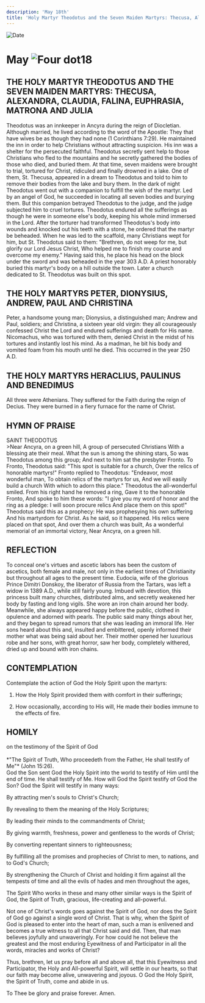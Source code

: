 ```yaml
---
description: 'May 18th'
title: 'Holy Martyr Theodotus and the Seven Maiden Martyrs: Thecusa, Alexandra, Claudia, Falina, Euphrasia, Matrona and Julia'
---
```


<RunningHead />
<Image src="/title-imprint.png" height={68} width={50} alt="Date" className="title-imprint"/>

# <div id="date">May <Image className="four-dot" src="/four-dot.png" height={15} width={15} alt="Four dot" />18</div>

## THE HOLY MARTYR THEODOTUS AND THE SEVEN MAIDEN MARTYRS: THECUSA, ALEXANDRA, CLAUDIA, FALINA, EUPHRASIA, MATRONA AND JULIA

Theodotus was an innkeeper in Ancyra during the reign of Diocletian. Although married, he lived according to the word of the Apostle: They that have wives be as though they had none (1 Corinthians 7:29). He maintained the inn in order to help Christians without attracting suspicion. His inn was a shelter for the persecuted faithful. Theodotus secretly sent help to those Christians who fled to the mountains and he secretly gathered the bodies of those who died, and buried them. At that time, seven maidens were brought to trial, tortured for Christ, ridiculed and finally drowned in a lake. One of them, St. Thecusa, appeared in a dream to Theodotus and told to him to remove their bodies from the lake and bury them. In the dark of night Theodotus went out with a companion to fulfill the wish of the martyr. Led by an angel of God, he succeeded in locating all seven bodies and burying them. But this companion betrayed Theodotus to the judge, and the judge subjected him to cruel tortures. Theodotus endured all the sufferings as though he were in someone else's body, keeping his whole mind immersed in the Lord. After the torturer had transformed Theodotus's body into wounds and knocked out his teeth with a stone, he ordered that the martyr be beheaded. When he was led to the scaffold, many Christians wept for him, but St. Theodotus said to them: "Brethren, do not weep for me, but glorify our Lord Jesus Christ, Who helped me to finish my course and overcome my enemy." Having said this, he place his head on the block under the sword and was beheaded in the year 303 A.D. A priest honorably buried this martyr's body on a hill outside the town. Later a church dedicated to St. Theodotus was built on this spot.

## THE HOLY MARTYRS PETER, DIONYSIUS, ANDREW, PAUL AND CHRISTINA

Peter, a handsome young man; Dionysius, a distinguished man; Andrew and Paul, soldiers; and Christina, a sixteen year old virgin: they all courageously confessed Christ the Lord and endured sufferings and death for His name. Nicomachus, who was tortured with them, denied Christ in the midst of his tortures and instantly lost his mind. As a madman, he bit his body and vomited foam from his mouth until he died. This occurred in the year 250 A.D.

## THE HOLY MARTYRS HERACLIUS, PAULINUS AND BENEDIMUS

All three were Athenians. They suffered for the Faith during the reign of Decius. They were burned in a fiery furnace for the name of Christ.


## HYMN OF PRAISE
<div style={{textAlign:'center', color:'crimson', fontWeight:'bold'}}>
SAINT THEODOTUS
</div>
>Near Ancyra, on a green hill,  
A group of persecuted Christians  
With a blessing ate their meal.  
What the sun is among the shining stars,  
So was Theodotus among this group;  
And next to him sat the presbyter Fronto.  
To Fronto, Theodotus said:  
"This spot is suitable for a church,  
Over the relics of honorable martyrs!"  
Fronto replied to Theodotus:  
"Endeavor, most wonderful man,  
To obtain relics of the martyrs for us,  
And we will easily build a church  
With which to adorn this place."  
Theodotus the all-wonderful smiled.  
From his right hand he removed a ring,  
Gave it to the honorable Fronto,  
And spoke to him these words:  
"I give you my word of honor and the ring as a pledge:  
I will soon procure relics  
And place them on this spot!"  
Theodotus said this as a prophecy:  
He was prophesying his own suffering  
And his martyrdom for Christ.  
As he said, so it happened.  
His relics were placed on that spot,  
And over them a church was built,  
As a wonderful memorial of an immortal victory,  
Near Ancyra, on a green hill.  


## REFLECTION

To conceal one's virtues and ascetic labors has been the custom of ascetics, both female and male, not only in the earliest times of Christianity but throughout all ages to the present time. Eudocia, wife of the glorious Prince Dimitri Donskoy, the liberator of Russia from the Tartars, was left a widow in 1389 A.D., while still fairly young. Imbued with devotion, this princess built many churches, distributed alms, and secretly weakened her body by fasting and long vigils. She wore an iron chain around her body. Meanwhile, she always appeared happy before the public, clothed in opulence and adorned with pearls. The public said many things about her, and they began to spread rumors that she was leading an immoral life. Her sons heard about this and, insulted and embittered, openly informed their mother what was being said about her. Their mother opened her luxurious robe and her sons, with great horror, saw her body, completely withered, dried up and bound with iron chains.


## CONTEMPLATION

Contemplate the action of God the Holy Spirit upon the martyrs:

1. How the Holy Spirit provided them with comfort in their sufferings;

2. How occasionally, according to His will, He made their bodies immune to the effects of fire.


## HOMILY
<div style={{textAlign:'center', color:'crimson', fontWeight:'bold'}}>
on the testimony of the Spirit of God
</div><br />
<div style={{textAlign:'right'}}>
*"The Spirit of Truth, Who proceedeth from the Father, He shall testify of Me"* (John 15:26).
</div>
God the Son sent God the Holy Spirit into the world to testify of Him until the end of time. He shall testify of Me. How will God the Spirit testify of God the Son? God the Spirit will testify in many ways:

By attracting men's souls to Christ's Church;

By revealing to them the meaning of the Holy Scriptures;

By leading their minds to the commandments of Christ;

By giving warmth, freshness, power and gentleness to the words of Christ;

By converting repentant sinners to righteousness;

By fulfilling all the promises and prophecies of Christ to men, to nations, and to God's Church;

By strengthening the Church of Christ and holding it firm against all the tempests of time and all the evils of hades and men throughout the ages,

The Spirit Who works in these and many other similar ways is the Spirit of God, the Spirit of Truth, gracious, life-creating and all-powerful.

Not one of Christ's words goes against the Spirit of God, nor does the Spirit of God go against a single word of Christ. That is why, when the Spirit of God is pleased to enter into the heart of man, such a man is enlivened and becomes a true witness to all that Christ said and did. Then, that man believes joyfully and unwaveringly. For how could he not believe the greatest and the most enduring Eyewitness of and Participator in all the words, miracles and works of Christ?

Thus, brethren, let us pray before all and above all, that this Eyewitness and Participator, the Holy and All-powerful Spirit, will settle in our hearts, so that our faith may become alive, unwavering and joyous. O God the Holy Spirit, the Spirit of Truth, come and abide in us.

To Thee be glory and praise forever. Amen.